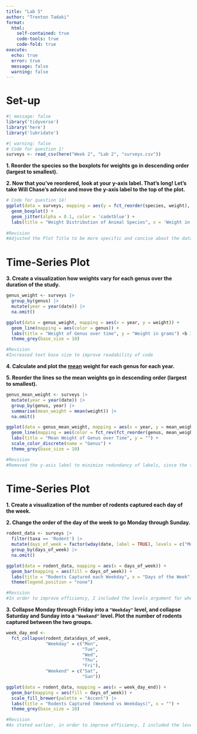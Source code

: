 ```yaml
---
title: "Lab 5"
author: "Trenton Tadaki"
format:
  html: 
    self-contained: true
    code-tools: true
    code-fold: true
execute: 
  echo: true
  error: true
  message: false
  warning: false
---
```


# Set-up

```r
#| message: false
library('tidyverse')
library('here')
library('lubridate')
```

```r
#| warning: false
# Code for question 1! 
surveys <- read_csv(here("Week 2", "Lab 2", "surveys.csv"))
```

**1. Reorder the species so the boxplots for weights go in descending order (largest to smallest).**

**2. Now that you've reordered, look at your y-axis label. That's long! Let's take Will Chase's advice and move the y-axis label to the top of the plot.**

```r
# Code for question 14!
ggplot(data = surveys, mapping = aes(y = fct_reorder(species, weight), x = weight)) +
  geom_boxplot() +
  geom_jitter(alpha = 0.1, color = 'cadetblue') +
  labs(title = "Weight Distribution of Animal Species", x = 'Weight in grams', y = "")
  
#Revision
#Adjusted the Plot Title to be more specific and concise about the data being displayed.

```

# Time-Series Plot

**3. Create a visualization how weights vary for each genus over the duration of the study.**

```r
genus_weight <- surveys |>
  group_by(genus) |>
  mutate(year = year(date)) |>
  na.omit()

ggplot(data = genus_weight, mapping = aes(x = year, y = weight)) +
  geom_line(mapping = aes(color = genus)) +
  labs(title = "Weight of Genus over time", y = "Weight in grams") +b 3
  theme_grey(base_size = 10)

#Revision
#Increased text base size to improve readability of code
```

**4. Calculate and plot the [mean]{.underline} weight for each genus for each year.**

**5. Reorder the lines so the mean weights go in descending order (largest to smallest).**

```r
genus_mean_weight <- surveys |>
  mutate(year = year(date)) |>
  group_by(genus, year) |>
  summarise(mean_weight = mean(weight)) |>
  na.omit()

ggplot(data = genus_mean_weight, mapping = aes(x = year, y = mean_weight)) +
  geom_line(mapping = aes(color = fct_rev(fct_reorder(genus, mean_weight)))) +
  labs(title = "Mean Weight of Genus over Time", y = "") +
  scale_color_discrete(name = "Genus") +
  theme_grey(base_size = 10)

#Revision
#Removed the y-axis label to minimize redundancy of labels, since the title of the graph already explains what is being graphed.
```

# Time-Series Plot

**1. Create a visualization of the number of rodents captured each day of the week.**

**2. Change the order of the day of the week to go Monday through Sunday.**

```r
rodent_data <- surveys |>
  filter(taxa == 'Rodent') |>
  mutate(days_of_week = factor(wday(date, label = TRUE), levels = c("Mon", "Tue", "Wed", "Thu", "Fri", "Sat", "Sun"))) |>
  group_by(days_of_week) |>
  na.omit()

ggplot(data = rodent_data, mapping = aes(x = days_of_week)) +
  geom_bar(mapping = aes(fill = days_of_week)) +
  labs(title = "Rodents Captured each Weekday", x = "Days of the Week") +
  theme(legend.position = "none")

#Revision
#In order to improve efficiency, I included the levels argument for when I mutate the weekday factor, instead of including it separately.
```

**3. Collapse Monday through Friday into a `"Weekday"` level, and collapse Saturday and Sunday into a `"Weekend"` level. Plot the number of rodents captured between the two groups.**

```r
week_day_end <- 
  fct_collapse(rodent_data$days_of_week, 
               "Weekday" = c("Mon", 
                             "Tue", 
                             "Wed", 
                             "Thu", 
                             "Fri"), 
               "Weekend" = c("Sat", 
                             "Sun"))

ggplot(data = rodent_data, mapping = aes(x = week_day_end)) +
  geom_bar(mapping = aes(fill = days_of_week)) +
  scale_fill_brewer(palette = "Accent") |>
  labs(title = "Rodents Captured (Weekend vs Weekdays)", x = "") +
  theme_grey(base_size = 10)

#Revision
#As stated earlier, in order to improve efficiency, I included the levels argument for when I mutate the weekday factor, instead of including it separately.
```
